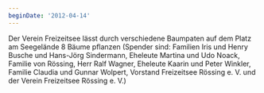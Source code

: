 ```yaml
---
beginDate: '2012-04-14'
---
```


Der Verein Freizeitsee lässt durch verschiedene Baumpaten auf dem Platz am
Seegelände 8 Bäume pflanzen (Spender sind: Familien Iris und Henry Busche und
Hans-Jörg Sindermann, Eheleute Martina und Udo Noack, Familie von Rössing, Herr
Ralf Wagner, Eheleute Kaarin und Peter Winkler, Familie Claudia und Gunnar
Wolpert, Vorstand Freizeitsee Rössing e. V. und der Verein Freizeitsee Rössing
e. V.)
